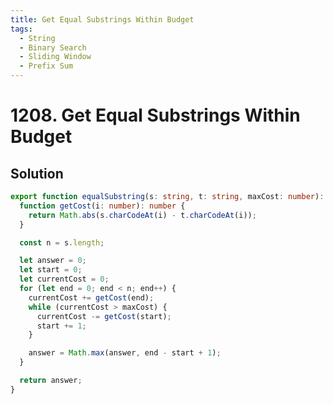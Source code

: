 ```yaml
---
title: Get Equal Substrings Within Budget
tags:
  - String
  - Binary Search
  - Sliding Window
  - Prefix Sum
---
```


# 1208. Get Equal Substrings Within Budget

<Badges>
  <LevelBadge level="medium" />
  <TopicBadge name="String" slug="string" />
  <TopicBadge name="Binary Search" slug="binary-search" />
  <TopicBadge name="Sliding Window" slug="sliding-window" />
  <TopicBadge name="Prefix Sum" slug="prefix-sum" />
</Badges>

## Solution

```typescript filename="solution.ts" copy
export function equalSubstring(s: string, t: string, maxCost: number): number {
  function getCost(i: number): number {
    return Math.abs(s.charCodeAt(i) - t.charCodeAt(i));
  }

  const n = s.length;

  let answer = 0;
  let start = 0;
  let currentCost = 0;
  for (let end = 0; end < n; end++) {
    currentCost += getCost(end);
    while (currentCost > maxCost) {
      currentCost -= getCost(start);
      start += 1;
    }

    answer = Math.max(answer, end - start + 1);
  }

  return answer;
}
```

<ProblemLink
  codingSite="leetcode"
  href="https://leetcode.com/problems/get-equal-substrings-within-budget"
  title="Get Equal Substrings Within Budget"
/>
